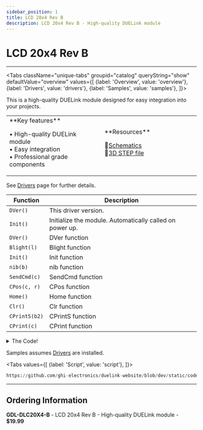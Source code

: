 ```yaml
---
sidebar_position: 1
title: LCD 20x4 Rev B
description: LCD 20x4 Rev B - High-quality DUELink module
---
```



# LCD 20x4 Rev B

<ProductImageSelector 
  partNumber="dlc20x4-b"
  productName="LCD 20x4 Rev B"
/>

---

<Tabs className="unique-tabs" groupid="catalog" queryString="show" defaultValue="overview"
  values={[
    {label: 'Overview', value: 'overview'},
    {label: 'Drivers', value: 'drivers'},
    {label: 'Samples', value: 'samples'},
  ]}>

<TabItem value="overview">

This is a high-quality DUELink module designed for easy integration into your projects.

<table><td width='50%'>
**Key features**

• High-quality DUELink module<br/>
• Easy integration<br/>
• Professional grade components<br/>

</td><td width='50%'>
**Resources**
 
📄[Schematics](/sch/dlc20x4-b.pdf)<br/>
🔩[3D STEP file](/3d/dlc20x4-b.step)<br/>

</td></table>

</TabItem>

<TabItem value="drivers">

See [Drivers](../../engine/drivers) page for further details.

| Function | Description |
| --- | --- |
| `DVer()` | This driver version. |
| `Init()` | Initialize the module. Automatically called on power up. |
| `DVer()` | DVer function |
| `Blight(l)` | Blight function |
| `Init()` | Init function |
| `nib(b)` | nib function |
| `SendCmd(c)` | SendCmd function |
| `CPos(c, r)` | CPos function |
| `Home()` | Home function |
| `Clr()` | Clr function |
| `CPrintS(b2)` | CPrintS function |
| `CPrint(c)` | CPrint function |

<details>
  <summary>The Code!</summary>

```py reference title="LCD 20x4 Rev B Driver"
https://github.com/ghi-electronics/duelink-website/blob/dev/static/code/drivers/display/lcd-xxxx-char.due
```

</details>

</TabItem>

<TabItem value="samples">

Samples assumes [Drivers](../../engine/drivers) are installed.

<Tabs
  values={[
    {label: 'Script', value: 'script'},
  ]}>

<TabItem value="script">

```py reference title="Script Sample"
https://github.com/ghi-electronics/duelink-website/blob/dev/static/code/samples/script/display/lcd-xxxx-char.txt
```
</TabItem>

</Tabs>

</TabItem>

</Tabs>

---

## Ordering Information

**GDL-DLC20X4-B** - LCD 20x4 Rev B - High-quality DUELink module - **$19.99**
